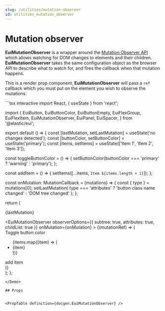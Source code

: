 ```yaml
---
slug: /utilities/mutation-observer
id: utilities_mutation_observer
---
```


# Mutation observer

**EuiMutationObserver** is a wrapper around the <a href="https://developer.mozilla.org/en-US/docs/Web/API/MutationObserver" target="_blank" rel="noopener noreferrer">Mutation Observer API</a> which allows watching for DOM changes to elements and their children. **EuiMutationObserver** takes the same configuration object as the browser API to describe what to watch for, and fires the callback when that mutation happens.

This is a render prop component, **EuiMutationObserver** will pass a `ref` callback which you must put on the element you wish to observe the mutations.

<Demo>
```tsx interactive
import React, { useState } from 'react';

import {
  EuiButton,
  EuiButtonColor,
  EuiButtonEmpty,
  EuiFlexGroup,
  EuiFlexItem,
  EuiMutationObserver,
  EuiPanel,
  EuiSpacer,
} from '@elastic/eui';

export default () => {
  const [lastMutation, setLastMutation] = useState('no changes detected');
  const [buttonColor, setButtonColor] = useState<EuiButtonColor>('primary');
  const [items, setItems] = useState(['Item 1', 'Item 2', 'Item 3']);

  const toggleButtonColor = () => {
    setButtonColor(buttonColor === 'primary' ? 'warning' : 'primary');
  };

  const addItem = () => {
    setItems([...items, `Item ${items.length + 1}`]);
  };

  const onMutation: MutationCallback = (mutations) => {
    const { type } = mutations[0];
    setLastMutation(
      type === 'attributes' ? 'button class name changed' : 'DOM tree changed'
    );
  };

  return (
    <div>
      <p>{lastMutation}</p>
      <EuiSpacer />
      <EuiMutationObserver
        observerOptions={{ subtree: true, attributes: true, childList: true }}
        onMutation={onMutation}
      >
        {(mutationRef) => (
          <div ref={mutationRef}>
            <EuiButton
              color={buttonColor}
              fill={true}
              onClick={toggleButtonColor}
            >
              Toggle button color
            </EuiButton>
            <EuiSpacer />
            <EuiFlexGroup>
              <EuiFlexItem grow={false}>
                <EuiPanel grow={false}>
                  <ul>
                    {items.map((item) => (
                      <li key={item}>{item}</li>
                    ))}
                  </ul>
                  <EuiSpacer size="s" />
                  <EuiButtonEmpty onClick={addItem}>add item</EuiButtonEmpty>
                </EuiPanel>
              </EuiFlexItem>
            </EuiFlexGroup>
          </div>
        )}
      </EuiMutationObserver>
    </div>
  );
};
```
</Demo>

## Props


<PropTable definition={docgen.EuiMutationObserver} />
